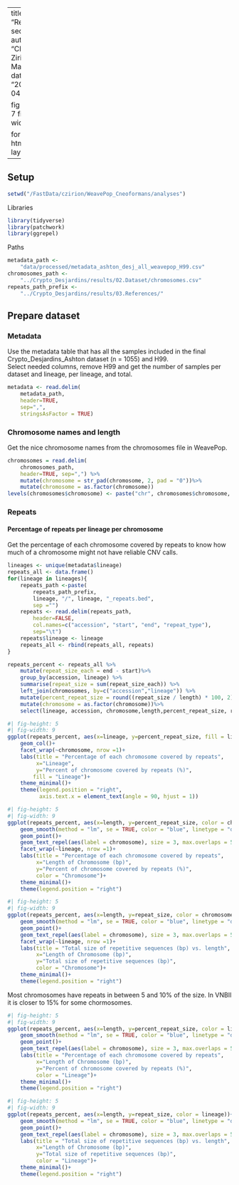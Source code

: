 
---
title: "Repetitive sequences"
author: "Claudia Zirión-Martínez"
date: "2025-04-18"

fig-height: 7
fig-width: 9

format: 
  html:
    page-layout: full
---

## Setup {#setup}

```r
setwd("/FastData/czirion/WeavePop_Cneoformans/analyses")
```

Libraries

```r
library(tidyverse)
library(patchwork)
library(ggrepel)
```

Paths

```r
metadata_path <-
    "data/processed/metadata_ashton_desj_all_weavepop_H99.csv"
chromosomes_path <-
    "../Crypto_Desjardins/results/02.Dataset/chromosomes.csv"
repeats_path_prefix <-
    "../Crypto_Desjardins/results/03.References/"
```

## Prepare dataset {#prepare-dataset}

### Metadata {#metadata}

Use the metadata table that has all the samples included in the final Crypto_Desjardins_Ashton dataset (n = 1055) and H99.  
Select needed columns, remove H99 and get the number of samples per dataset and lineage, per lineage, and total.

```r
metadata <- read.delim(
    metadata_path,
    header=TRUE,
    sep=",",
    stringsAsFactor = TRUE)
```

### Chromosome names and length {#chromosome-names-and-length}

Get the nice chromosome names from the chromosomes file in WeavePop.

```r
chromosomes = read.delim(
    chromosomes_path,
    header=TRUE, sep=",") %>%
    mutate(chromosome = str_pad(chromosome, 2, pad = "0"))%>%
    mutate(chromosome = as.factor(chromosome))
levels(chromosomes$chromosome) <- paste("chr", chromosomes$chromosome, sep="")
```


### Repeats {#repeats}

#### Percentage of repeats per lineage per chromosome

Get the percentage of each chromosome covered by repeats to know how much of a chromosome might not have reliable CNV calls.

```r
lineages <- unique(metadata$lineage)
repeats_all <- data.frame()
for(lineage in lineages){
    repeats_path <-paste(
        repeats_path_prefix,
        lineage, "/", lineage, "_repeats.bed",
        sep ="")
    repeats <- read.delim(repeats_path, 
        header=FALSE, 
        col.names=c("accession", "start", "end", "repeat_type"), 
        sep="\t")
    repeats$lineage <- lineage
    repeats_all <- rbind(repeats_all, repeats)
}
```

```r
repeats_percent <- repeats_all %>%
    mutate(repeat_size_each = end - start)%>%
    group_by(accession, lineage) %>%
    summarise(repeat_size = sum(repeat_size_each)) %>%
    left_join(chromosomes, by=c("accession","lineage")) %>%
    mutate(percent_repeat_size = round((repeat_size / length) * 100, 2))%>%
    mutate(chromosome = as.factor(chromosome))%>%
    select(lineage, accession, chromosome,length,percent_repeat_size, repeat_size)
```


```r
#| fig-height: 5
#| fig-width: 9
ggplot(repeats_percent, aes(x=lineage, y=percent_repeat_size, fill = lineage))+
    geom_col()+
    facet_wrap(~chromosome, nrow =1)+
    labs(title = "Percentage of each chromosome covered by repeats",
         x="Lineage", 
         y="Percent of chromosome covered by repeats (%)",
        fill = "Lineage")+
    theme_minimal()+
    theme(legend.position = "right",
          axis.text.x = element_text(angle = 90, hjust = 1))
```

```r
#| fig-height: 5
#| fig-width: 9
ggplot(repeats_percent, aes(x=length, y=percent_repeat_size, color = chromosome))+
    geom_smooth(method = "lm", se = TRUE, color = "blue", linetype = "dashed") +
    geom_point()+
    geom_text_repel(aes(label = chromosome), size = 3, max.overlaps = 5, show.legend = FALSE) +
    facet_wrap(~lineage, nrow =1)+
    labs(title = "Percentage of each chromosome covered by repeats",
         x="Length of Chromosome (bp)", 
         y="Percent of chromosome covered by repeats (%)",
         color = "Chromosome")+
    theme_minimal()+
    theme(legend.position = "right")
```
```r
#| fig-height: 5
#| fig-width: 9
ggplot(repeats_percent, aes(x=length, y=repeat_size, color = chromosome))+
    geom_smooth(method = "lm", se = TRUE, color = "blue", linetype = "dashed") +
    geom_point()+
    geom_text_repel(aes(label = chromosome), size = 3, max.overlaps = 5, show.legend = FALSE) +
    facet_wrap(~lineage, nrow =1)+
    labs(title = "Total size of repetitive sequences (bp) vs. length",
         x="Length of Chromosome (bp)", 
         y="Total size of repetitive sequences (bp)",
         color = "Chromosome")+
    theme_minimal()+
    theme(legend.position = "right")
```

Most chromosomes have repeats in between 5 and 10% of the size. In VNBII it is closer to 15% for some chormosomes.

```r
#| fig-height: 5
#| fig-width: 9
ggplot(repeats_percent, aes(x=length, y=percent_repeat_size, color = lineage))+
    geom_smooth(method = "lm", se = TRUE, color = "blue", linetype = "dashed") +
    geom_point()+
    geom_text_repel(aes(label = chromosome), size = 3, max.overlaps = 5, show.legend = FALSE) +
    labs(title = "Percentage of each chromosome covered by repeats",
         x="Length of Chromosome (bp)", 
         y="Percent of chromosome covered by repeats (%)",
         color = "Lineage")+
    theme_minimal()+
    theme(legend.position = "right")
```


```r
#| fig-height: 5
#| fig-width: 9
ggplot(repeats_percent, aes(x=length, y=repeat_size, color = lineage))+
    geom_smooth(method = "lm", se = TRUE, color = "blue", linetype = "dashed") +
    geom_point()+
    geom_text_repel(aes(label = chromosome), size = 3, max.overlaps = 5, show.legend = FALSE) +
    labs(title = "Total size of repetitive sequences (bp) vs. length",
         x="Length of Chromosome (bp)", 
         y="Total size of repetitive sequences (bp)",
         color = "Lineage")+
    theme_minimal()+
    theme(legend.position = "right")
```